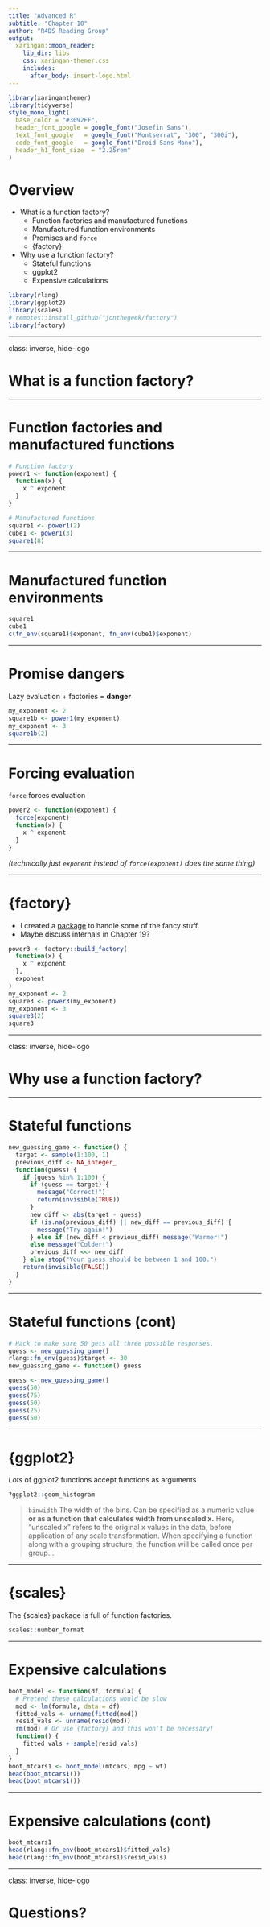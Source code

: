 ```yaml
---
title: "Advanced R"
subtitle: "Chapter 10"
author: "R4DS Reading Group"
output:
  xaringan::moon_reader:
    lib_dir: libs
    css: xaringan-themer.css
    includes:
      after_body: insert-logo.html
---
```



```r
library(xaringanthemer)
library(tidyverse)
style_mono_light(
  base_color = "#3092FF",
  header_font_google = google_font("Josefin Sans"),
  text_font_google   = google_font("Montserrat", "300", "300i"),
  code_font_google   = google_font("Droid Sans Mono"),
  header_h1_font_size  = "2.25rem"
)
```


# Overview

- What is a function factory?
  - Function factories and manufactured functions
  - Manufactured function environments
  - Promises and `force`
  - {factory}
- Why use a function factory?
  - Stateful functions
  - ggplot2
  - Expensive calculations
  
```r
library(rlang)
library(ggplot2)
library(scales)
# remotes::install_github("jonthegeek/factory")
library(factory)
```

---

class: inverse, hide-logo

# What is a function factory?

---

# Function factories and manufactured functions

```r
# Function factory
power1 <- function(exponent) {
  function(x) {
    x ^ exponent
  }
}

# Manufactured functions
square1 <- power1(2)
cube1 <- power1(3)
square1(8)
```

---

# Manufactured function environments

```r
square1
cube1
c(fn_env(square1)$exponent, fn_env(cube1)$exponent)
```

---

# Promise dangers

Lazy evaluation + factories = **danger**

```r
my_exponent <- 2
square1b <- power1(my_exponent)
my_exponent <- 3
square1b(2)
```

---

# Forcing evaluation

`force` forces evaluation

```r
power2 <- function(exponent) {
  force(exponent)
  function(x) {
    x ^ exponent
  }
}
```

*(technically just `exponent` instead of `force(exponent)` does the same thing)*

---

# {factory}

- I created a [package](https://github.com/jonthegeek/factory) to handle some of the fancy stuff.
- Maybe discuss internals in Chapter 19?

```r
power3 <- factory::build_factory(
  function(x) {
    x ^ exponent
  },
  exponent
)
my_exponent <- 2
square3 <- power3(my_exponent)
my_exponent <- 3
square3(2)
square3
```

---

class: inverse, hide-logo

# Why use a function factory?

---

# Stateful functions

```r
new_guessing_game <- function() {
  target <- sample(1:100, 1)
  previous_diff <- NA_integer_
  function(guess) {
    if (guess %in% 1:100) {
      if (guess == target) {
        message("Correct!")
        return(invisible(TRUE))
      }
      new_diff <- abs(target - guess)
      if (is.na(previous_diff) || new_diff == previous_diff) {
        message("Try again!")
      } else if (new_diff < previous_diff) message("Warmer!")
      else message("Colder!")
      previous_diff <<- new_diff
    } else stop("Your guess should be between 1 and 100.")
    return(invisible(FALSE))
  }
}
```

---

# Stateful functions (cont)

```r
# Hack to make sure 50 gets all three possible responses.
guess <- new_guessing_game()
rlang::fn_env(guess)$target <- 30
new_guessing_game <- function() guess
```

```r
guess <- new_guessing_game()
guess(50)
guess(75)
guess(50)
guess(25)
guess(50)
```

---

# {ggplot2}

*Lots* of ggplot2 functions accept functions as arguments

```r
?ggplot2::geom_histogram
```

> `binwidth` The width of the bins. Can be specified as a numeric value **or as a function that calculates width from unscaled x.** Here, "unscaled x" refers to the original x values in the data, before application of any scale transformation. When specifying a function along with a grouping structure, the function will be called once per group...

---

# {scales}

The {scales} package is full of function factories.

```r
scales::number_format
```

---

# Expensive calculations

```r
boot_model <- function(df, formula) {
  # Pretend these calculations would be slow
  mod <- lm(formula, data = df)
  fitted_vals <- unname(fitted(mod))
  resid_vals <- unname(resid(mod))
  rm(mod) # Or use {factory} and this won't be necessary!
  function() {
    fitted_vals + sample(resid_vals)
  }
}
boot_mtcars1 <- boot_model(mtcars, mpg ~ wt)
head(boot_mtcars1())
head(boot_mtcars1())
```

---

# Expensive calculations (cont)

```r
boot_mtcars1
head(rlang::fn_env(boot_mtcars1)$fitted_vals)
head(rlang::fn_env(boot_mtcars1)$resid_vals)
```

---

class: inverse, hide-logo

# Questions?

